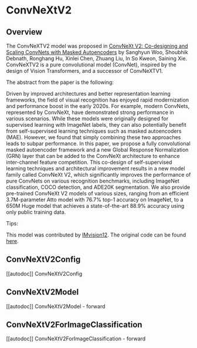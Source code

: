<!--Copyright 2023 The HuggingFace Team. All rights reserved.

Licensed under the Apache License, Version 2.0 (the "License"); you may not use this file except in compliance with
the License. You may obtain a copy of the License at

http://www.apache.org/licenses/LICENSE-2.0

Unless required by applicable law or agreed to in writing, software distributed under the License is distributed on
an "AS IS" BASIS, WITHOUT WARRANTIES OR CONDITIONS OF ANY KIND, either express or implied. See the License for the
specific language governing permissions and limitations under the License.
-->

# ConvNeXtV2

## Overview

The ConvNeXTV2 model was proposed in [ConvNeXt V2: Co-designing and Scaling ConvNets with Masked Autoencoders](https://arxiv.org/abs/2301.00808) by Sanghyun Woo, Shoubhik Debnath, Ronghang Hu, Xinlei Chen, Zhuang Liu, In So Kweon, Saining Xie.
ConvNeXTV2 is a pure convolutional model (ConvNet), inspired by the design of Vision Transformers, and a successor of ConvNeXTV1.

The abstract from the paper is the following:

Driven by improved architectures and better representation learning frameworks, the field of visual recognition has enjoyed rapid modernization and performance 
boost in the early 2020s. For example, modern ConvNets, represented by ConvNeXt, have demonstrated strong performance in various scenarios. While these models were
originally designed for supervised learning with ImageNet labels, they can also potentially benefit from self-supervised learning techniques such as masked 
autoencoders (MAE). However, we found that simply combining these two approaches leads to subpar performance. In this paper, we propose a fully convolutional 
masked autoencoder framework and a new Global Response Normalization (GRN) layer that can be added to the ConvNeXt architecture to enhance inter-channel feature 
competition. This co-design of self-supervised learning techniques and architectural improvement results in a new model family called ConvNeXt V2, which 
significantly improves the performance of pure ConvNets on various recognition benchmarks, including ImageNet classification, COCO detection, and ADE20K 
segmentation. We also provide pre-trained ConvNeXt V2 models of various sizes, ranging from an efficient 3.7M-parameter Atto model with 76.7% top-1 accuracy 
on ImageNet, to a 650M Huge model that achieves a state-of-the-art 88.9% accuracy using only public training data.

Tips:

<INSERT TIPS ABOUT MODEL HERE>

This model was contributed by [IMvision12](https://huggingface.co/IMvision12).
The original code can be found [here](https://github.com/facebookresearch/ConvNeXt-V2).


## ConvNeXtV2Config

[[autodoc]] ConvNeXtV2Config


## ConvNeXtV2Model

[[autodoc]] ConvNeXtV2Model
    - forward


## ConvNeXtV2ForImageClassification

[[autodoc]] ConvNeXtV2ForImageClassification
    - forward

